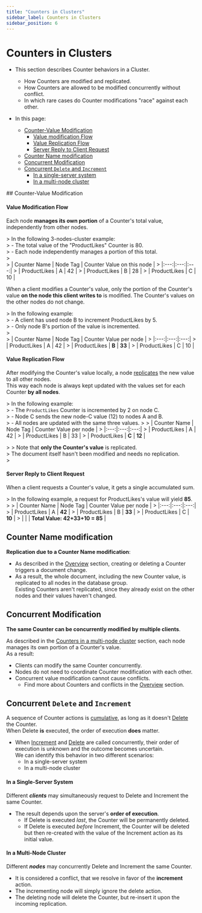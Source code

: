 ```yaml
---
title: "Counters in Clusters"
sidebar_label: Counters in Clusters
sidebar_position: 6
---
```



# Counters in Clusters
<Admonition type="note" title="Note">

* This section describes Counter behaviors in a Cluster.
  * How Counters are modified and replicated.
  * How Counters are allowed to be modified concurrently without conflict.  
  * In which rare cases do Counter modifications "race" against each other.  

* In this page:  
  * [Counter-Value Modification](../../document-extensions/counters/counters-in-clusters#counter-value-modification)  
     * [Value modification Flow](../../document-extensions/counters/counters-in-clusters#value-modification-flow)  
     * [Value Replication Flow](../../document-extensions/counters/counters-in-clusters#value-replication-flow)  
     * [Server Reply to Client Request](../../document-extensions/counters/counters-in-clusters#server-reply-to-client-request)  
  * [Counter Name modification](../../document-extensions/counters/counters-in-clusters#counter-name-modification)  
  * [Concurrent Modification](../../document-extensions/counters/counters-in-clusters#concurrent-modification)  
  * [Concurrent `Delete` and `Increment`](../../document-extensions/counters/counters-in-clusters#concurrent-delete-and-increment)  
     * [In a single-server system](../../document-extensions/counters/counters-in-clusters#in-a-single-server-system)  
     * [In a multi-node cluster](../../document-extensions/counters/counters-in-clusters#in-a-multi-node-cluster)  
</Admonition>
## Counter-Value Modification

#### Value Modification Flow
Each node **manages its own portion** of a Counter's total value, independently from other nodes.  

  &gt; In the following 3-nodes-cluster example:  
  &gt; - The total value of the "ProductLikes" Counter is 80.  
  &gt; - Each node independently manages a portion of this total.  
  &gt;  
  &gt; | Counter Name | Node Tag  | Counter Value on this node |
  &gt; |:---:|:---:|:---:|
  &gt; | ProductLikes | A | 42 |
  &gt; | ProductLikes | B | 28 |
  &gt; | ProductLikes | C | 10 |

When a client modifies a Counter's value, only the portion of the Counter's value 
**on the node this client writes to** is modified. The Counter's values on the other nodes do not change. 

  &gt; In the following example:  
  &gt; - A client has used node B to increment ProductLikes by 5.  
  &gt; - Only node B's portion of the value is incremented.  
  &gt;  
  &gt; | Counter Name | Node Tag  | Counter Value per node |
  &gt; |:---:|:---:|:---:|
  &gt; | ProductLikes | A | 42 |
  &gt; | ProductLikes | **B** | **33** |
  &gt; | ProductLikes | C | 10 |
#### Value Replication Flow
After modifying the Counter's value locally, a node [replicates](../../document-extensions/counters/counters-in-clusters#value-modification-and-replication) the new value to all other nodes.  
This way each node is always kept updated with the values set for each Counter **by all nodes**.  

  &gt; In the following example:  
  &gt; - The `ProductLikes` Counter is incremented by 2 on node C.  
  &gt; - Node C sends the new node-C value (12) to nodes A and B.  
  &gt; - All nodes are updated with the same three values.
  &gt; 
  &gt; | Counter Name | Node Tag  | Counter Value per node |
  &gt; |:---:|:---:|:---:|
  &gt; | ProductLikes | A | 42 |
  &gt; | ProductLikes | B | 33 |
  &gt; | ProductLikes | **C** | **12** |

  &gt; <Admonition type="note" title="Note">
  &gt; Note that **only the Counter's value** is replicated.  
  &gt; The document itself hasn't been modified and needs no replication.  
  &gt; </Admonition>
#### Server Reply to Client Request  
When a client requests a Counter's value, it gets a single accumulated sum.  

  &gt; In the following example, a request for ProductLikes's value will yield **85**.  
  &gt; 
  &gt; | Counter Name | Node Tag  | Counter Value per node |
  &gt; |:---:|:---:|:---:|
  &gt; | ProductLikes | A | **42** |
  &gt; | ProductLikes | B | **33** |
  &gt; | ProductLikes | C | **10** |
  &gt; | | | **Total Value: 42+33+10 = 85** |


## Counter Name modification

**Replication due to a Counter Name modification**:

* As described in the [Overview](../../document-extensions/counters/overview#overview) section, creating or deleting a Counter triggers a document change.  
* As a result, the whole document, including the new Counter value, is replicated to all nodes in the database group.  
  Existing Counters aren't replicated, since they already exist on the other nodes and their values haven't changed.  




## Concurrent Modification

**The same Counter can be concurrently modified by multiple clients**.  

As described in the [Counters in a multi-node cluster](../../document-extensions/counters/counters-in-clusters#counters-in-a-multi-node-cluster) section, each node manages its own portion of a Counter's value.  
As a result:  

* Clients can modify the same Counter concurrently.  
* Nodes do not need to coordinate Counter modification with each other.  
* Concurrent value modification cannot cause conflicts.
   * Find more about Counters and conflicts in the [Overview](../../document-extensions/counters/overview#overview) section.  



## Concurrent `Delete` and `Increment`

A sequence of Counter actions is [cumulative](../../document-extensions/counters/overview#overview), as long as it doesn't [Delete](../../document-extensions/counters/delete) the Counter.  
When Delete **is** executed, the order of execution **does** matter.  

* When [Increment](../../document-extensions/counters/create-or-modify) and 
  [Delete](../../document-extensions/counters/delete) are called concurrently, 
  their order of execution is unknown and the outcome becomes uncertain.  
  We can identify this behavior in two different scenarios:  
   * In a single-server system  
   * In a multi-node cluster  
#### In a Single-Server System

Different ***clients*** may simultaneously request to Delete and Increment the same Counter.  

* The result depends upon the server's **order of execution**.  
   * If Delete is executed _last_, the Counter will be permanently deleted.  
   * If Delete is executed _before_ Increment, the Counter will be deleted but then re-created with the value of the Increment action as its initial value.  
#### In a Multi-Node Cluster

Different ***nodes*** may concurrently Delete and Increment the same Counter.  

* It is considered a conflict, that we resolve in favor of the **increment** action.  
* The incrementing node will simply ignore the delete action.  
* The deleting node will delete the Counter, but re-insert it upon the incoming replication.  



